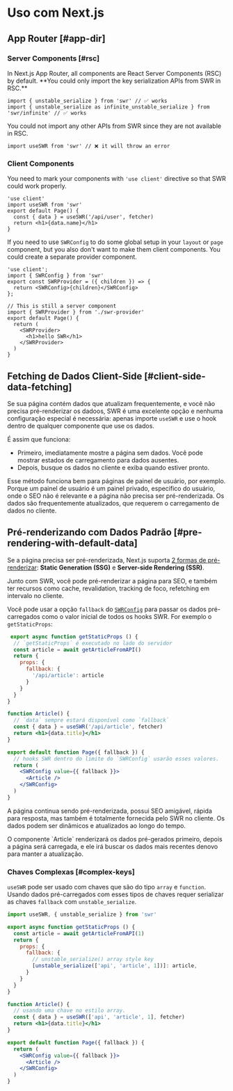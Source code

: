 
# Uso com Next.js

## App Router [#app-dir]

### Server Components [#rsc]

<Callout type="default" emoji="✅">
   In Next.js App Router, all components are React Server Components (RSC) by default. **You could only import the key serialization APIs from SWR in RSC.**
</Callout>

```tsx filename="app/page.tsx" copy
import { unstable_serialize } from 'swr' // ✅ works 
import { unstable_serialize as infinite_unstable_serialize } from 'swr/infinite' // ✅ works 
```


<Callout type="error">
   You could not import any other APIs from SWR since they are not available in RSC.
</Callout>

```tsx filename="app/page.tsx" highlight={1}
import useSWR from 'swr' // ❌ it will throw an error
```

### Client Components

You need to mark your components with `'use client'` directive so that SWR could work properly.

```tsx filename="app/page.tsx" highlight={1} copy
'use client'
import useSWR from 'swr'
export default Page() {
  const { data } = useSWR('/api/user', fetcher)
  return <h1>{data.name}</h1>
}
```

If you need to use `SWRConfig` to do some global setup in your `layout` or `page` component, but you also don't want to make them client components. You could create a separate provider component.

```tsx filename="app/swr-provider.tsx" copy
'use client';
import { SWRConfig } from 'swr'
export const SWRProvider = ({ children }) => {
  return <SWRConfig>{children}</SWRConfig>
};
```

```tsx filename="app/page.tsx" copy
// This is still a server component
import { SWRProvider } from './swr-provider'
export default Page() {
  return (
    <SWRProvider>
      <h1>hello SWR</h1>
    </SWRProvider>
  )
}
```

## Fetching de Dados Client-Side [#client-side-data-fetching]

Se sua página contém dados que atualizam frequentemente, e você não precisa pré-renderizar os dadoos, SWR é uma excelente opção e nenhuma configuração especial é necessária: apenas importe `useSWR` e use o hook dentro de qualquer componente que use os dados.

É assim que funciona:

- Primeiro, imediatamente mostre a página sem dados. Você pode mostrar estados de carregamento para dados ausentes.
- Depois, busque os dados no cliente e exiba quando estiver pronto.

Esse método funciona bem para páginas de painel de usuário, por exemplo. Porque um painel de usuário é um painel privado, especifico do usuário, onde o SEO não é relevante e a página não precisa ser pré-renderizada. Os dados são frequentemente atualizados, que requerem o carregamento de dados no cliente.

## Pré-renderizando com Dados Padrão [#pre-rendering-with-default-data]

Se a página precisa ser pré-renderizada, Next.js suporta [2 formas de pré-renderizar](https://nextjs.org/docs/basic-features/data-fetching):
**Static Generation (SSG)** e **Server-side Rendering (SSR)**.

Junto com SWR, você pode pré-renderizar a página para SEO, e também ter recursos como cache, revalidation, tracking de foco, refetching em intervalo no cliente.

Você pode usar a opção `fallback` do [`SWRConfig`](/docs/global-configuration) para passar os dados pré-carregados como o valor inicial de todos os hooks SWR.
For exemplo o `getStaticProps`:

```jsx
 export async function getStaticProps () {
  // `getStaticProps` é executado no lado do servidor
  const article = await getArticleFromAPI()
  return {
    props: {
      fallback: {
        '/api/article': article
      }
    }
  }
}

function Article() {
  // `data` sempre estará disponível como `fallback`
  const { data } = useSWR('/api/article', fetcher)
  return <h1>{data.title}</h1>
}

export default function Page({ fallback }) {
  // hooks SWR dentro do limite do `SWRConfig` usarão esses valores.
  return (
    <SWRConfig value={{ fallback }}>
      <Article />
    </SWRConfig>
  )
}
```

A página continua sendo pré-renderizada, possui SEO amigável, rápida para resposta, mas também é totalmente fornecida pelo SWR no cliente. Os dados podem ser dinâmicos e atualizados ao longo do tempo.

<Callout emoji="💡">
O componente `Article` renderizará os dados pré-gerados primeiro, depois a página será carregada, e ele irá buscar os dados mais recentes denovo para manter a atualização.
</Callout>

### Chaves Complexas [#complex-keys]

`useSWR` pode ser usado com chaves que são do tipo `array` e `function`. Usando dados pré-carregados com esses tipos de chaves requer serializar as chaves `fallback` com `unstable_serialize`.

```jsx
import useSWR, { unstable_serialize } from 'swr'

export async function getStaticProps () {
  const article = await getArticleFromAPI(1)
  return {
    props: {
      fallback: {
        // unstable_serialize() array style key
        [unstable_serialize(['api', 'article', 1])]: article,
      }
    }
  }
}

function Article() {
  // usando uma chave no estilo array.
  const { data } = useSWR(['api', 'article', 1], fetcher)
  return <h1>{data.title}</h1>
}

export default function Page({ fallback }) {
  return (
    <SWRConfig value={{ fallback }}>
      <Article />
    </SWRConfig>
  )
}
```

